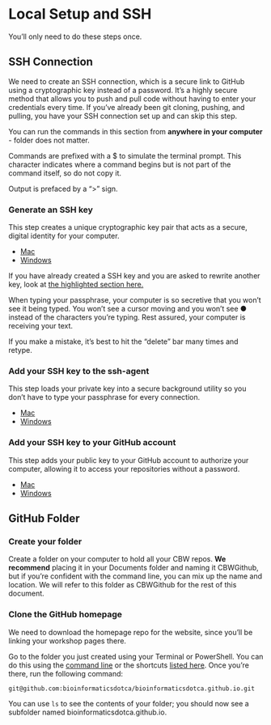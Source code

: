 # Local Setup and SSH {#local-setup}
You'll only need to do these steps once.  

## SSH Connection

We need to create an SSH connection, which is a secure link to GitHub using a cryptographic key instead of a password. It's a highly secure method that allows you to push and pull code without having to enter your credentials every time. If you've already been git cloning, pushing, and pulling, you have your SSH connection set up and can skip this step.

You can run the commands in this section from **anywhere in your computer** - folder does not matter. 

:::: {.callout type="blue" title="Output VS Commands in the GitHub Docs" collapsible="false" style="subtle" icon="true"}

Commands are prefixed with a $ to simulate the terminal prompt. This character indicates where a command begins but is not part of the command itself, so do not copy it.

Output is prefaced by a "\>" sign.
::::

### Generate an SSH key

This step creates a unique cryptographic key pair that acts as a secure, digital identity for your computer.

* [Mac](https://docs.github.com/en/authentication/connecting-to-github-with-ssh/generating-a-new-ssh-key-and-adding-it-to-the-ssh-agent#generating-a-new-ssh-key) 
* [Windows](https://docs.github.com/en/authentication/connecting-to-github-with-ssh/generating-a-new-ssh-key-and-adding-it-to-the-ssh-agent?platform=windows#generating-a-new-ssh-key)

If you have already created a SSH key and you are asked to rewrite another key, look at [the highlighted section here.](https://docs.github.com/en/authentication/connecting-to-github-with-ssh/generating-a-new-ssh-key-and-adding-it-to-the-ssh-agent#generating-a-new-ssh-key:~:text=Please%20note%20that%20if%20you%20created%20SSH%20keys%20previously%2C%20ssh%2Dkeygen%20may%20ask%20you%20to%20rewrite%20another%20key%2C%20in%20which%20case%20we%20recommend%20creating%20a%20custom%2Dnamed%20SSH%20key.%20To%20do%20so%2C%20type%20the%20default%20file%20location%20and%20replace%20id_ALGORITHM%20with%20your%20custom%20key%20name)

:::: {.callout type="yellow" title="Before you freak out" collapsible="false" style="subtle" icon="fas fa-lightbulb"}

When typing your passphrase, your computer is so secretive that you won't see it being typed. You won't see a cursor moving and you won't see ● instead of the characters you're typing. Rest assured, your computer is receiving your text.

If you make a mistake, it's best to hit the "delete" bar many times and retype.

::::

### Add your SSH key to the ssh-agent

This step loads your private key into a secure background utility so you don't have to type your passphrase for every connection.

* [Mac](https://docs.github.com/en/authentication/connecting-to-github-with-ssh/generating-a-new-ssh-key-and-adding-it-to-the-ssh-agent?platform=mac#adding-your-ssh-key-to-the-ssh-agent)
* [Windows](https://docs.github.com/en/authentication/connecting-to-github-with-ssh/generating-a-new-ssh-key-and-adding-it-to-the-ssh-agent?platform=windows#adding-your-ssh-key-to-the-ssh-agent)


### Add your SSH key to your GitHub account

This step adds your public key to your GitHub account to authorize your computer, allowing it to access your repositories without a password.

* [Mac](https://docs.github.com/en/authentication/connecting-to-github-with-ssh/adding-a-new-ssh-key-to-your-github-account?platform=mac#adding-a-new-ssh-key-to-your-account)
* [Windows](https://docs.github.com/en/authentication/connecting-to-github-with-ssh/adding-a-new-ssh-key-to-your-github-account?platform=windows#adding-a-new-ssh-key-to-your-account)


## GitHub Folder {#github-folder}

### Create your folder

Create a folder on your computer to hold all your CBW repos. **We recommend** placing it in your Documents folder and naming it CBWGithub, but if you're confident with the command line, you can mix up the name and location. We will refer to this folder as CBWGithub for the rest of this document.

### Clone the GitHub homepage
We need to download the homepage repo for the website, since you'll be linking your workshop pages there.

Go to the folder you just created using your Terminal or PowerShell. You can do this using the [command line](#command-line) or the shortcuts [listed here](#handy-shortcuts). Once you're there, run the following command:

```
git@github.com:bioinformaticsdotca/bioinformaticsdotca.github.io.git
```

You can use `ls` to see the contents of your folder; you should now see a subfolder named bioinformaticsdotca.github.io.
